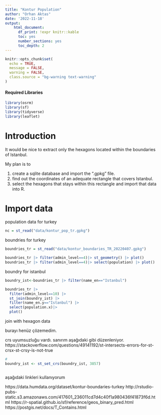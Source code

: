 ```yaml
---
title: "Kontur Population"
author: "Orhan Aktas"
date: '2022-11-18'
output:   
    html_document:
      df_print: !expr knitr::kable
      toc: yes
      number_sections: yes
      toc_depth: 2
---
```


```r
knitr::opts_chunk$set(
  echo = TRUE,
  message = FALSE,
  warning = FALSE,
  class.source = "bg-warning text-warning"
)
```

#### Required Libraries {.unlisted .unnumbered}

```r
library(osrm)
library(sf)
library(tidyverse)
library(leaflet)
```

# Introduction

It would be nice to extract only the hexagons located within the boundaries of Istanbul.

My plan is to

1.  create a sqlite database and import the ".gpkg" file.
2.  find out the coordinates of an adequate rectangle that covers Istanbul.
3.  select the hexagons that stays within this rectangle and import that data into R.

# Import data

population data for turkey
```r

nc = st_read("data/kontur_pop_tr.gpkg")

```

boundries for turkey
```r

boundries_tr = st_read("data/kontur_boundaries_TR_20220407.gpkg")


```

```r
boundries_tr |> filter(admin_level==4)|> st_geometry() |> plot()
boundries_tr |> filter(admin_level==4)|> select(population) |> plot()
```


boundry for istanbul
```r
boundry_ist<-boundries_tr |> filter(name_en=="Istanbul")

boundries_tr |> 
  filter(admin_level==10) |> 
  st_join(boundry_ist) |> 
  filter(name_en.y=="Istanbul") |> 
  select(population.x)|> 
  plot()

```

join with hexagon data

burayı henüz çözemedim.

crs uyumsuzluğu vardı. sanırım aşağıdaki gibi düzenleniyor.
https://stackoverflow.com/questions/49141192/st-intersects-errors-for-st-crsx-st-crsy-is-not-true

```r
# 
boundry_ist <- st_set_crs(boundry_ist, 3857)



```

aşağıdaki linkleri kullanıyorum

https://data.humdata.org/dataset/kontur-boundaries-turkey
http://rstudio-pubs-static.s3.amazonaws.com/417601_236011cd7d4c40f1a980436f41873f6d.html
https://r-spatial.github.io/sf/reference/geos_binary_pred.html
https://postgis.net/docs/T_Contains.html
